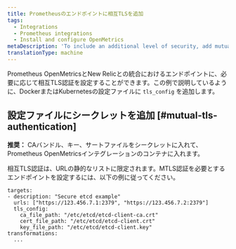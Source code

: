 ```yaml
---
title: Prometheusのエンドポイントに相互TLSを追加
tags:
  - Integrations
  - Prometheus integrations
  - Install and configure OpenMetrics
metaDescription: 'To include an additional level of security, add mutual TLS to your Docker or Kubernetes config file for the Prometheus OpenMetrics integration with New Relic.'
translationType: machine
---
```


Prometheus OpenMetricsとNew Relicとの統合におけるエンドポイントに、必要に応じて相互TLS認証を設定することができます。この例で説明しているように、DockerまたはKubernetesの設定ファイルに `tls_config` を追加します。

## 設定ファイルにシークレットを追加 [#mutual-tls-authentication]

**推奨：** CAバンドル、キー、サートファイルをシークレットに入れて、Prometheus OpenMetricsインテグレーションのコンテナに入れます。

相互TLS認証は、URLの静的なリストに限定されます。MTLS認証を必要とするエンドポイントを設定するには、以下の例に従ってください。

```
targets:
- description: "Secure etcd example"
  urls: ["https://123.456.7.1:2379", "https://123.456.7.2:2379"]
  tls_config:
    ca_file_path: "/etc/etcd/etcd-client-ca.crt"
    cert_file_path: "/etc/etcd/etcd-client.crt"
    key_file_path: "/etc/etcd/etcd-client.key"
transformations:
  ...
```
